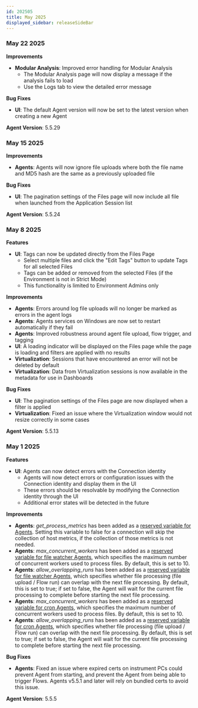 ```yaml
---
id: 202505
title: May 2025
displayed_sidebar: releaseSideBar
---
```

### May 22 2025

**Improvements** 
- **Modular Analysis**: Improved error handling for Modular Analysis
  - The Modular Analysis page will now display a message if the analysis fails to load
  - Use the Logs tab to view the detailed error message

**Bug Fixes**
- **UI**: The default Agent version will now be set to the latest version when creating a new Agent

**Agent Version**: 5.5.29

### May 15 2025

**Improvements** 
- **Agents**: Agents will now ignore file uploads where both the file name and MD5 hash are the same as a previously uploaded file


**Bug Fixes**
- **UI**: The pagination settings of the Files page will now include all file when launched from the Application Session list

**Agent Version**: 5.5.24

### May 8 2025

**Features**
- **UI**: Tags can now be updated directly from the Files Page
  - Select multiple files and click the "Edit Tags" button to update Tags for all selected Files
  - Tags can be added or removed from the selected Files (if the Environment is not in Strict Mode)
  - This functionality is limited to Environment Admins only

**Improvements** 
- **Agents**: Errors around log file uploads will no longer be marked as errors in the agent logs
- **Agents**: Agents services on Windows are now set to restart automatically if they fail
- **Agents**: Improved robustness around agent file upload, flow trigger, and tagging
- **UI**: A loading indicator will be displayed on the Files page while the page is loading and filters are applied with no results
- **Virtualization**: Sessions that have encountered an error will not be deleted by default
- **Virtualization**: Data from Virtualization sessions is now available in the metadata for use in Dashboards

**Bug Fixes**
- **UI**: The pagination settings of the Files page are now displayed when a filter is applied
- **Virtualization**: Fixed an issue where the Virtualization window would not resize correctly in some cases

**Agent Version**: 5.5.13


### May 1 2025

**Features**
- **UI**: Agents can now detect errors with the Connection identity
  - Agents will now detect errors or configuration issues with the Connection identity and display them in the UI
  - These errors should be resolvable by modifying the Connection identity through the UI
  - Additional error states will be detected in the future

**Improvements** 
- **Agents**: _get_process_metrics_ has been added as a [reserved variable for Agents](../app/agents/Agent#reserved-variables-for-all-agents). Setting this variable to false for a connection will skip the collection of host metrics, if the collection of those metrics is not needed.
- **Agents**: _max_concurrent_workers_ has been added as a [reserved variable for file watcher Agents](../app/agents/Agent#reserved-variables-for-file-watcher-agents), which specifies the maximum number of concurrent workers used to process files.  By default, this is set to 10.
- **Agents**: _allow_overlapping_runs_ has been added as a [reserved variable for file watcher Agents](../app/agents/Agent#reserved-variables-for-file-watcher-agents), which specifies whether file processing (file upload / Flow run) can overlap with the next file processing.  By default, this is set to true; if set to false, the Agent will wait for the current file processing to complete before starting the next file processing.
- **Agents**: _max_concurrent_workers_ has been added as a [reserved variable for cron Agents](../app/agents/Agent#reserved-variables-for-cron-agents), which specifies the maximum number of concurrent workers used to process files.  By default, this is set to 10.
- **Agents**: _allow_overlapping_runs_ has been added as a [reserved variable for cron Agents](../app/agents/Agent#reserved-variables-for-cron-agents), which specifies whether file processing (file upload / Flow run) can overlap with the next file processing.  By default, this is set to true; if set to false, the Agent will wait for the current file processing to complete before starting the next file processing.

**Bug Fixes**
- **Agents**: Fixed an issue where expired certs on instrument PCs could prevent Agent from starting, and prevent the Agent from being able to trigger Flows.  Agents v5.5.1 and later will rely on bundled certs to avoid this issue.

**Agent Version**: 5.5.5

